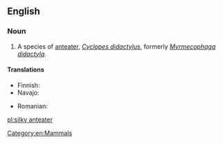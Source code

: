 ==English==
{{wikipedia}}

===Noun===
{{en-noun|sg=[[silky]] [[anteater]]}}

# A species of [[anteater]], ''[[Cyclopes didactylus]]'', formerly ''[[Myrmecophaga didactyla]]''.

====Translations====
{{trans-top|Cyclopes didactylus}}
* Finnish: {{t-|fi|pikkumuurahaiskarhu}}
* Navajo: {{tø|nv|wóláchííʼ yildeełíchilí}}
{{trans-mid}}
* Romanian: {{t|ro|furnicar pitic|m}}
{{trans-bottom}}

[[Category:en:Mammals]]

[[pl:silky anteater]]